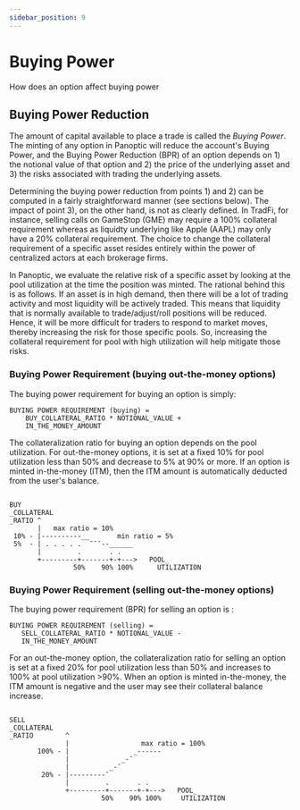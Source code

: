 ```yaml
---
sidebar_position: 9
---
```


# Buying Power
How does an option affect buying power

## Buying Power Reduction


The amount of capital available to place a trade is called the *Buying Power*.
The minting of any option in Panoptic will reduce the account's Buying Power, and the Buying Power Reduction (BPR) of an option depends on 1) the notional value of that option and 2) the price of the underlying asset and 3) the risks associated with trading the underlying assets.

Determining the buying power reduction from points 1) and 2) can be computed in a fairly straightforward manner (see sections below).
The impact of point 3), on the other hand, is not as clearly defined.
In TradFi, for instance, selling calls on GameStop (GME) may require a 100% collateral requirement whereas as liquidty underlying like Apple (AAPL) may only have a 20% collateral requirement.
The choice to change the collateral requirement of a specific asset resides entirely within the power of centralized actors at each brokerage firms.

In Panoptic, we evaluate the relative risk of a specific asset by looking at the pool utilization at the time the position was minted.
The rational behind this is as follows.
If an asset is in high demand, then there will be a lot of trading activity and most liquidity will be actively traded.
This means that liquidity that is normally available to trade/adjust/roll positions will be reduced.
Hence, it will be more difficult for traders to respond to market moves, thereby increasing the risk for those specific pools.
So, increasing the collateral requirement for pool with high utilization will help mitigate those risks.

### Buying Power Requirement (buying out-the-money options)

The buying power requirement for buying an option is simply: 
```solidity
BUYING POWER REQUIREMENT (buying) =
    BUY_COLLATERAL_RATIO * NOTIONAL_VALUE +
    IN_THE_MONEY_AMOUNT
```

The collateralization ratio for buying an option depends on the pool utilization.
For out-the-money options, it is set at a fixed 10% for pool utilization less than 50% and decrease to 5% at 90% or more.
If an option is minted in-the-money (ITM), then the ITM amount is automatically deducted from the user's balance.


```solidity

BUY
_COLLATERAL
_RATIO ^
       |   max ratio = 10%                         
 10% - |----------__       min ratio = 5%
 5%  - | . . . . .  ¯¯¯--______
       |         .       . .
       +---------+-------+-+--->   POOL_
                50%    90% 100%      UTILIZATION

```


### Buying Power Requirement (selling out-the-money options)

The buying power requirement (BPR) for selling an option is :

```solidity
BUYING POWER REQUIREMENT (selling) =
   SELL_COLLATERAL_RATIO * NOTIONAL_VALUE -
   IN_THE_MONEY_AMOUNT
```

For an out-the-money option, the collateralization ratio for selling an option is set at a fixed 20% for pool utilization less than 50% and increases to 100% at pool utilization >90%.
When an option is minted in-the-money, the ITM amount is negative and the user may see their collateral balance increase.

```solidity

SELL
_COLLATERAL
_RATIO        ^       
              |                  max ratio = 100%            
       100% - |                _------   
              |             _-¯
              |          _-¯
        20% - |---------¯
              |         .       . .
              +---------+-------+-+--->   POOL_
                       50%    90% 100%     UTILIZATION

```


